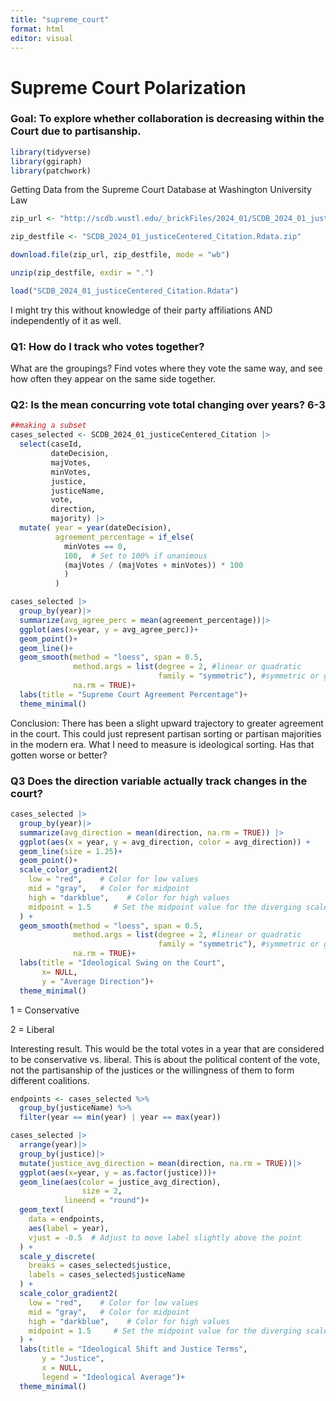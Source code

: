 ```yaml
---
title: "supreme_court"
format: html
editor: visual
---
```


# Supreme Court Polarization

### Goal: To explore whether collaboration is decreasing within the Court due to partisanship. 

```r
library(tidyverse)
library(ggiraph)
library(patchwork)
```

Getting Data from the Supreme Court Database at Washington University Law

```r

zip_url <- "http://scdb.wustl.edu/_brickFiles/2024_01/SCDB_2024_01_justiceCentered_Citation.Rdata.zip"

zip_destfile <- "SCDB_2024_01_justiceCentered_Citation.Rdata.zip"

download.file(zip_url, zip_destfile, mode = "wb")

unzip(zip_destfile, exdir = ".")

load("SCDB_2024_01_justiceCentered_Citation.Rdata")

```

I might try this without knowledge of their party affiliations AND independently of it as well.

### Q1: How do I track who votes together? 

What are the groupings? Find votes where they vote the same way, and see how often they appear on the same side together.

### Q2: Is the mean concurring vote total changing over years? 6-3

```r
##making a subset
cases_selected <- SCDB_2024_01_justiceCentered_Citation |>
  select(caseId,
         dateDecision,
         majVotes,
         minVotes,
         justice,
         justiceName,
         vote,
         direction,
         majority) |>
  mutate( year = year(dateDecision),
          agreement_percentage = if_else(
            minVotes == 0,
            100,  # Set to 100% if unanimous
            (majVotes / (majVotes + minVotes)) * 100 
            )
          )


```

```r
cases_selected |> 
  group_by(year)|>
  summarize(avg_agree_perc = mean(agreement_percentage))|>
  ggplot(aes(x=year, y = avg_agree_perc))+
  geom_point()+
  geom_line()+
  geom_smooth(method = "loess", span = 0.5, 
              method.args = list(degree = 2, #linear or quadratic
                                 family = "symmetric"), #symmetric or gaussian
              na.rm = TRUE)+  
  labs(title = "Supreme Court Agreement Percentage")+
  theme_minimal()

```

Conclusion: There has been a slight upward trajectory to greater agreement in the court. This could just represent partisan sorting or partisan majorities in the modern era. What I need to measure is ideological sorting. Has that gotten worse or better?

### Q3 Does the direction variable actually track changes in the court?

```r
cases_selected |>
  group_by(year)|>
  summarize(avg_direction = mean(direction, na.rm = TRUE)) |>
  ggplot(aes(x = year, y = avg_direction, color = avg_direction)) +
  geom_line(size = 1.25)+
  geom_point()+
  scale_color_gradient2(
    low = "red",    # Color for low values
    mid = "gray",   # Color for midpoint
    high = "darkblue",    # Color for high values
    midpoint = 1.5     # Set the midpoint value for the diverging scale
  ) +
  geom_smooth(method = "loess", span = 0.5, 
              method.args = list(degree = 2, #linear or quadratic
                                 family = "symmetric"), #symmetric or gaussian
              na.rm = TRUE)+ 
  labs(title = "Ideological Swing on the Court",
       x= NULL,
       y = "Average Direction")+
  theme_minimal()
```

1 = Conservative

2 = Liberal

Interesting result. This would be the total votes in a year that are considered to be conservative vs. liberal. This is about the political content of the vote, not the partisanship of the justices or the willingness of them to form different coalitions.

```r

endpoints <- cases_selected %>%
  group_by(justiceName) %>%
  filter(year == min(year) | year == max(year))

cases_selected |> 
  arrange(year)|>
  group_by(justice)|>
  mutate(justice_avg_direction = mean(direction, na.rm = TRUE))|>
  ggplot(aes(x=year, y = as.factor(justice)))+ 
  geom_line(aes(color = justice_avg_direction),
                size = 2,
            lineend = "round")+
  geom_text(
    data = endpoints,
    aes(label = year),
    vjust = -0.5  # Adjust to move label slightly above the point
  ) +
  scale_y_discrete(
    breaks = cases_selected$justice,
    labels = cases_selected$justiceName
  ) +
  scale_color_gradient2(
    low = "red",    # Color for low values
    mid = "gray",   # Color for midpoint
    high = "darkblue",    # Color for high values
    midpoint = 1.5     # Set the midpoint value for the diverging scale
  ) +
  labs(title = "Ideological Shift and Justice Terms", 
       y = "Justice", 
       x = NULL, 
       legend = "Ideological Average")+
  theme_minimal()
```
